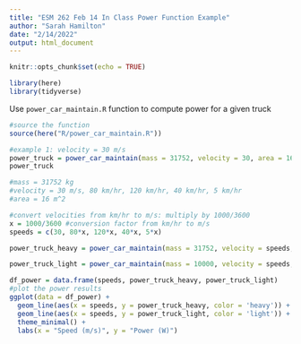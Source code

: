 ```yaml
---
title: "ESM 262 Feb 14 In Class Power Function Example"
author: "Sarah Hamilton"
date: "2/14/2022"
output: html_document
---
```


```r
knitr::opts_chunk$set(echo = TRUE)

library(here)
library(tidyverse)
```

Use `power_car_maintain.R` function to compute power for a given truck

```r
#source the function
source(here("R/power_car_maintain.R"))

#example 1: velocity = 30 m/s
power_truck = power_car_maintain(mass = 31752, velocity = 30, area = 16)
power_truck

#mass = 31752 kg
#velocity = 30 m/s, 80 km/hr, 120 km/hr, 40 km/hr, 5 km/hr
#area = 16 m^2

#convert velocities from km/hr to m/s: multiply by 1000/3600
x = 1000/3600 #conversion factor from km/hr to m/s
speeds = c(30, 80*x, 120*x, 40*x, 5*x)

power_truck_heavy = power_car_maintain(mass = 31752, velocity = speeds, area = 16)

power_truck_light = power_car_maintain(mass = 10000, velocity = speeds, area = 16)

```

```r
df_power = data.frame(speeds, power_truck_heavy, power_truck_light)
#plot the power results 
ggplot(data = df_power) +
  geom_line(aes(x = speeds, y = power_truck_heavy, color = 'heavy')) +
  geom_line(aes(x = speeds, y = power_truck_light, color = 'light')) +
  theme_minimal() +
  labs(x = "Speed (m/s)", y = "Power (W)")
```



